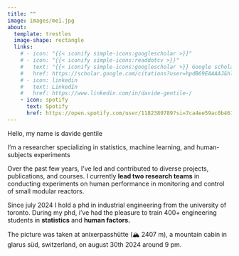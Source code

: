 ```yaml
---
title: ""
image: images/me1.jpg
about:
  template: trestles
  image-shape: rectangle
  links:
    # - icon: "{{< iconify simple-icons:googlescholar >}}"
    # - icon: "{{< iconify simple-icons:readdotcv >}}"
    #   text: "{{< iconify simple-icons:googlescholar >}} Google scholar"
    #   href: https://scholar.google.com/citations?user=hpdB69EAAAAJ&hl=en
    # - icon: linkedin
    #   text: LinkedIn
    #   href: https://www.linkedin.com/in/davide-gentile-/
    - icon: spotify
      text: Spotify
      href: https://open.spotify.com/user/1182380789?si=7ca4ee59ac0b4619
---
```


Hello, my name is davide gentile

I'm a researcher specializing in statistics, machine learning, and human-subjects experiments

Over the past few years, I've led and contributed to diverse projects, publications, and courses. I currently **lead two research teams** in conducting experiments on human performance in monitoring and control of small modular reactors.

Since july 2024 I hold a phd in industrial engineering from the university of toronto. During my phd, i've had the pleasure to train 400+ engineering students in **statistics** and **human factors.**

The picture was taken at anixerpasshütte (🏔️ 2407 m), a mountain cabin in glarus süd, switzerland, on august 30th 2024 around 9 pm.

